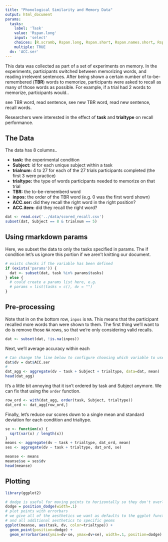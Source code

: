 ```yaml
---
title: "Phonological Similarity and Memory Data"
output: html_document
params:
  tasks: 
    label: 'Task'
    value: 'Rspan.long'
    input: 'select'
    choices: [R.scramb, Rspan.long, Rspan.short, Rspan.names.short, Rspan.names.long]
    multiple: TRUE
  dv: 'ACC.ser'
---
```


This data was collected as part of a set of experiments on memory. 
In the experiments, participants switched between memorizing words, and reading irrelevent sentences.
After being shown a certain number of to-be-remembered (**TBR**) words to memorize, participants were asked to recall as many of those words as possible. For example, if a trial had 2 words to memorize, participants would..

see TBR word, read sentence, see new TBR word, read new sentence, recall words.

Researchers were interested in the effect of **task** and **trialtype** on recall performance.

The Data
--------

The data has 8 columns..

* **task:** the experimental condition
* **Subject:** id for each unique subject within a task
* **trialnum:** 4 to 27 for each of the 27 trials participants completed (the first 3 were practice)
* **trialtype:** the type of words participants needed to memorize on that trial
* **TBR:** the to-be-rememberd word
* **inpos:** the order of the TBR word (e.g. 0 was the first word shown)
* **ACC.ser:** did they recall the right word in the right position?
* **ACC.item:** did they recall the right word?

```r
dat <- read.csv('../data/scored_recall.csv')
subset(dat, Subject == 8 & trialnum == 5)
```

Using rmarkdown params
----------------------

Here, we subset the data to only the tasks specified in params.
The if condition let's us ignore this portion if we aren't knitting our document.

```r
# exists checks if the variable has been defined
if (exists('params')) {
  dat <- subset(dat, task %in% params$tasks)
} else {
  # could create a params list here, e.g.
  # params = list(tasks = c(), dv = "")
}
```


Pre-processing
--------------

Note that in on the bottom row, `inpos` is `NA`. This means that the participant recalled more words than were shown to them.
The first thing we'll want to do is remove those `NA` rows, so that we're only considering valid recalls.

```r
dat <- subset(dat, !is.na(inpos))
```

Next, we'll average accuracy within each 
```r
# Can change the line below to configure choosing which variable to use
dat$dv = dat$ACC.ser
#
dat_agg <- aggregate(dv ~ task + Subject + trialtype, data=dat, mean)
head(dat_agg)
```

It's a little bit annoying that it isn't ordered by task and Subject anymore.
We can fix that using the `order` function.
```r
row_ord <- with(dat_agg, order(task, Subject, trialtype))
dat_ord <- dat_agg[row_ord,]
```

Finally, let's reduce our scores down to a single mean and standard deviation for each condition and trialtype.

```r
se <- function(x) { 
  sqrt(var(x) / length(x)) 
}
means <- aggregate(dv ~ task + trialtype, dat_ord, mean)
ses <- aggregate(dv ~ task + trialtype, dat_ord, se)

meanse <- means
meanse$se = ses$dv
head(meanse)
```


Plotting
--------

```r
library(ggplot2)

# dodge is useful for moving points to horizontally so they don't overlap
dodge = position_dodge(width=.1)
# plot points with errorbars
# we give all of the aesthetics we want as defaults to the ggplot function
# and all additional aesthetics to specific geoms
ggplot(meanse, aes(task, dv, color=trialtype)) + 
  geom_point(position=dodge) +
  geom_errorbar(aes(ymin=dv-se, ymax=dv+se), width=.1, position=dodge)

```


